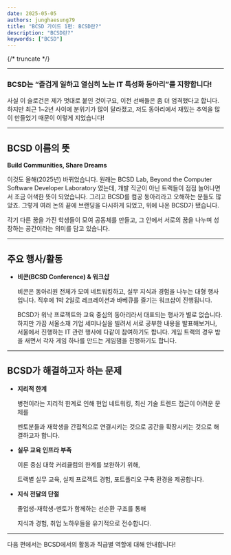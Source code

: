 ```yaml
---
date: 2025-05-05
authors: junghaesung79
title: "BCSD 가이드 1편: BCSD란?"
description: "BCSD란?"
keywords: ["BCSD"]
---
```


{/* truncate */}

---

### BCSD는 “즐겁게 일하고 열심히 노는 IT 특성화 동아리”를 지향합니다!

사실 이 슬로건은 제가 멋대로 붙인 것이구요, 이전 선배들은 좀 더 엄격했다고 합니다. 하지만 최근 1~2년 사이에 분위기가 많이 달라졌고, 저도 동아리에서 재밌는 추억을 많이 만들었기 때문이 이렇게 지었습니다!

---

## BCSD 이름의 뜻

**Build Communities, Share Dreams**

이것도 올해(2025년) 바뀌었습니다. 원래는 BCSD Lab, Beyond the Computer Software Developer Laboratory 였는데, 개발 직군이 아닌 트랙들이 점점 늘어나면서 조금 어색한 뜻이 되었습니다. 그리고 BCSD를 컴공 동아리라고 오해하는 분들도 많았죠. 그렇게 여러 논의 끝에 브랜딩을 다시하게 되었고, 위에 나온 BCSD가 됐습니다.

각기 다른 꿈을 가진 학생들이 모여 공동체를 만들고, 그 안에서 서로의 꿈을 나누며 성장하는 공간이라는 의미를 담고 있습니다.

---

## 주요 행사/활동

- **비콘(BCSD Conference) & 워크샵**
    
    비콘은 동아리원 전체가 모여 네트워킹하고, 실무 지식과 경험을 나누는 대형 행사입니다. 직후에 1박 2일로 레크레이션과 바베큐를 즐기는 워크샵이 진행됩니다.
    
    BCSD가 워낙 프로젝트와 교육 중심의 동아리라서 대표되는 행사가 별로 없습니다. 하지만 가끔 서울소재 기업 세미나실을 빌려서 서로 공부한 내용을 발표해보거나, 서울에서 진행하는 IT 관련 행사에 다같이 참여하기도 합니다. 게임 트랙의 경우 밤을 새면서 각자 게임 하나를 만드는 게임잼을 진행하기도 합니다.
    

---

## BCSD가 해결하고자 하는 문제

- **지리적 한계**
    
    병천이라는 지리적 한계로 인해 현업 네트워킹, 최신 기술 트렌드 접근이 어려운 문제를
    
    멘토분들과 재학생을 간접적으로 연결시키는 것으로 공간을 확장시키는 것으로 해결하고자 합니다.
    
- **실무 교육 인프라 부족**
    
    이론 중심 대학 커리큘럼의 한계를 보완하기 위해,
    
    트랙별 실무 교육, 실제 프로젝트 경험, 포트폴리오 구축 환경을 제공합니다.
    
- **지식 전달의 단절**
    
    졸업생-재학생-멘토가 함께하는 선순환 구조를 통해
    
    지식과 경험, 취업 노하우들을 유기적으로 전수합니다.
    

---

다음 편에서는 BCSD에서의 활동과 직급별 역할에 대해 안내합니다!